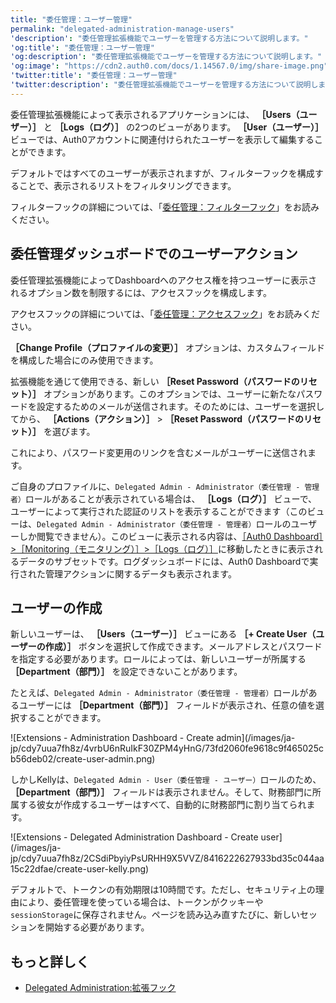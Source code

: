 ```yaml
---
title: "委任管理：ユーザー管理"
permalink: "delegated-administration-manage-users"
'description': "委任管理拡張機能でユーザーを管理する方法について説明します。"
'og:title': "委任管理：ユーザー管理"
'og:description': "委任管理拡張機能でユーザーを管理する方法について説明します。"
'og:image': "https://cdn2.auth0.com/docs/1.14567.0/img/share-image.png"
'twitter:title': "委任管理：ユーザー管理"
'twitter:description': "委任管理拡張機能でユーザーを管理する方法について説明します。"
---
```


委任管理拡張機能によって表示されるアプリケーションには、 **［Users（ユーザー）］** と **［Logs（ログ）］** の2つのビューがあります。 **［User（ユーザー）］** ビューでは、Auth0アカウントに関連付けられたユーザーを表示して編集することができます。

デフォルトではすべてのユーザーが表示されますが、フィルターフックを構成することで、表示されるリストをフィルタリングできます。

フィルターフックの詳細については、「[委任管理：フィルターフック](/ja-jp/customize/extensions/delegated-administration-extension/delegated-administration-hooks/delegated-administration-filter-hook)」をお読みください。

## 委任管理ダッシュボードでのユーザーアクション

委任管理拡張機能によってDashboardへのアクセス権を持つユーザーに表示されるオプション数を制限するには、アクセスフックを構成します。

アクセスフックの詳細については、「[委任管理：アクセスフック](/ja-jp/customize/extensions/delegated-administration-extension/delegated-administration-hooks/delegated-administration-access-hook)」をお読みください。

**［Change Profile（プロファイルの変更）］** オプションは、カスタムフィールドを構成した場合にのみ使用できます。

拡張機能を通じて使用できる、新しい **［Reset Password（パスワードのリセット）］** オプションがあります。このオプションでは、ユーザーに新たなパスワードを設定するためのメールが送信されます。そのためには、ユーザーを選択してから、 **［Actions（アクション）］** > **［Reset Password（パスワードのリセット）］** を選びます。

これにより、パスワード変更用のリンクを含むメールがユーザーに送信されます。

ご自身のプロファイルに、`Delegated Admin - Administrator（委任管理 - 管理者）`ロールがあることが表示されている場合は、 **［Logs（ログ）］** ビューで、ユーザーによって実行された認証のリストを表示することができます（このビューは、`Delegated Admin - Administrator（委任管理 - 管理者）`ロールのユーザーしか閲覧できません）。このビューに表示される内容は、[［Auth0 Dashboard］>［Monitoring（モニタリング）］>［Logs（ログ）］](https://manage.auth0.com/#/logs)に移動したときに表示されるデータのサブセットです。ログダッシュボードには、<Tooltip data-tooltip-id="react-containers-DefinitionTooltip-0" href="/ja-jp/glossary?term=auth0-dashboard" tip="Auth0 Dashboard: サービスを構成するためのAuth0の主製品。" cta="用語集の表示">Auth0 Dashboard</Tooltip>で実行された管理アクションに関するデータも表示されます。

## ユーザーの作成

新しいユーザーは、 **［Users（ユーザー）］** ビューにある **［+ Create User（ユーザーの作成）］** ボタンを選択して作成できます。メールアドレスとパスワードを指定する必要があります。ロールによっては、新しいユーザーが所属する **［Department（部門）］** を設定できないことがあります。

たとえば、`Delegated Admin - Administrator（委任管理 - 管理者）`ロールがあるユーザーには **［Department（部門）］** フィールドが表示され、任意の値を選択することができます。

<Frame>![Extensions - Administration Dashboard - Create admin](/images/ja-jp/cdy7uua7fh8z/4vrbU6nRuIkF30ZPM4yHnG/73fd2060fe9618c9f465025cb56deb02/create-user-admin.png)</Frame>

しかしKellyは、`Delegated Admin - User（委任管理 - ユーザー）`ロールのため、 **［Department（部門）］** フィールドは表示されません。そして、財務部門に所属する彼女が作成するユーザーはすべて、自動的に財務部門に割り当てられます。

<Frame>![Extensions - Delegated Administration Dashboard - Create user](/images/ja-jp/cdy7uua7fh8z/2CSdiPbyiyPsURHH9X5VVZ/8416222627933bd35c044aa15c22dfae/create-user-kelly.png)</Frame>

<Card title="委任管理セッションのタイムアウト">

デフォルトで、トークンの有効期限は10時間です。ただし、セキュリティ上の理由により、委任管理を使っている場合は、トークンがクッキーや`sessionStorage`に保存されません。ページを読み込み直すたびに、新しいセッションを開始する必要があります。

</Card>

## もっと詳しく

* [Delegated Administration:拡張フック](/ja-jp/customize/extensions/delegated-administration-extension/delegated-administration-hooks)